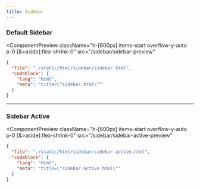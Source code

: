 ```yaml
---
title: Sidebar
---
```



### Default Sidebar

<ComponentPreview
  className="h-[600px] items-start overflow-y-auto p-0 [&>aside]:flex-shrink-0"
  src="/sidebar/sidebar-preview"
>
  <ScrollableSkeleton />
</ComponentPreview>

```json doc-gen:file
{
  "file": "./static/html/sidebar/sidebar.html",
  "codeblock": {
    "lang": "html",
    "meta": "title=\"sidebar.html\""
  }
}
```

---

### Sidebar Active

<ComponentPreview
  className="h-[600px] items-start overflow-y-auto p-0 [&>aside]:flex-shrink-0"
  src="/sidebar/sidebar-active-preview"
>
  <ScrollableSkeleton />
</ComponentPreview>

```json doc-gen:file
{
  "file": "./static/html/sidebar/sidebar-active.html",
  "codeblock": {
    "lang": "html",
    "meta": "title=\"sidebar-active.html\""
  }
}
```
